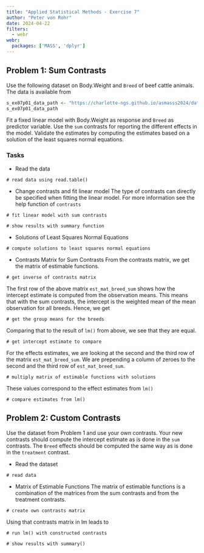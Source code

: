 ```yaml
---
title: "Applied Statistical Methods - Exercise 7"
author: "Peter von Rohr"
date: 2024-04-22
filters: 
  - webr
webr:
  packages: ['MASS', 'dplyr']  
---
```



## Problem 1: Sum Contrasts
Use the following dataset on Body.Weight and `Breed` of beef cattle animals. The data is available from

```r
s_ex07p01_data_path <- "https://charlotte-ngs.github.io/asmasss2024/data/asm_bw_breed.csv"
s_ex07p01_data_path
```

Fit a fixed linear model with Body.Weight as response and `Breed` as predictor variable. Use the `sum` contrasts for reporting the different effects in the model. Validate the estimates by computing the estimates based on a solution of the least squares normal equations. 


### Tasks

* Read the data

```webr-r
# read data using read.table()

```

* Change contrasts and fit linear model
The type of contrasts can directly be specified when fitting the linear model. For more information see the help function of `contrasts`

```webr-r
# fit linear model with sum contrasts

# show results with summary function

```

* Solutions of Least Squares Normal Equations

```webr-r
# compute solutions to least squares normal equations

```

* Contrasts Matrix for Sum Contrasts
From the contrasts matrix, we get the matrix of estimable functions.

```webr-r
# get inverse of contrasts matrix

```

The first row of the above matrix `est_mat_breed_sum` shows how the intercept estimate is computed from the observation means. This means that with the sum contrasts, the intercept is the weighted mean of the mean observation for all breeds. Hence, we get

```webr-r
# get the group means for the breeds

```

Comparing that to the result of `lm()` from above, we see that they are equal.

```webr-r
# get intercept estimate to compare

```

For the effects estimates, we are looking at the second and the third row of the matrix `est_mat_breed_sum`. We are prepending a column of zeroes to the second and the third row of `est_mat_breed_sum`.

```webr-r
# multiply matrix of estimable functions with solutions

```

These values correspond to the effect estimates from `lm()` 

```webr-r
# compare estimates from lm()

```


## Problem 2: Custom Contrasts
Use the dataset from Problem 1 and use your own contrasts. Your new contrasts should compute the intercept estimate as is done in the `sum` contrasts. The `Breed` effects should be computed the same way as is done in the `treatment` contrast.

* Read the dataset

```webr-r
# read data

```

* Matrix of Estimable Functions
The matrix of estimable functions is a combination of the matrices from the sum contrasts and from the treatment contrasts.

```webr-r
# create own contrasts matrix

```

Using that contrasts matrix in lm leads to 

```webr-r
# run lm() with constructed contrasts

# show results with summary()

```

